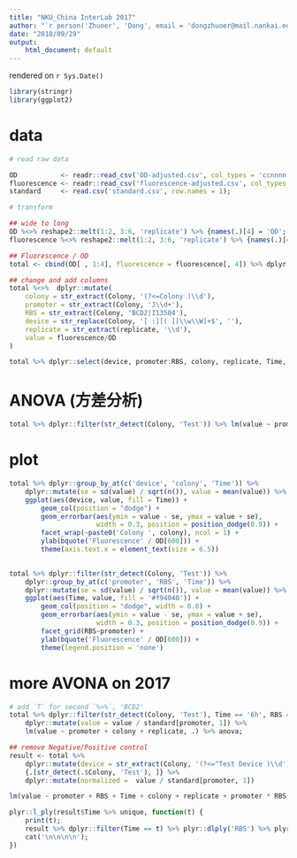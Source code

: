 ```yaml
---
title: "NKU_China InterLab 2017"
author: "`r person('Zhuoer', 'Dong', email = 'dongzhuoer@mail.nankai.edu.cn')`"
date: "2018/09/29"
output: 
    html_document: default
---
```


rendered on `r Sys.Date()`

```r
library(stringr)
library(ggplot2)
```

# data

```r
# read raw data

OD           <- readr::read_csv('OD-adjusted.csv', col_types = 'ccnnnn');
fluorescence <- readr::read_csv('fluorescence-adjusted.csv', col_types = 'ccnnnn') ;
standard     <- read.csv('standard.csv', row.names = 1);

# transform

## wide to long
OD %<>% reshape2::melt(1:2, 3:6, 'replicate') %>% {names(.)[4] = 'OD'; .};
fluorescence %<>% reshape2::melt(1:2, 3:6, 'replicate') %>% {names(.)[4] = 'fluorescence'; .};

## Fluorescence / OD
total <- cbind(OD[ , 1:4], fluorescence = fluorescence[, 4]) %>% dplyr::as_tibble();

## change and add columns
total %<>%  dplyr::mutate(
    colony = str_extract(Colony, '(?<=Colony )\\d'),
    promoter = str_extract(Colony, 'J\\d+'),
    RBS = str_extract(Colony, 'BCD2|I13504'),
    device = str_replace(Colony, '[ :][( ][\\w\\W]+$', ''),
    replicate = str_extract(replicate, '\\d'),
    value = fluorescence/OD
)
```



```r
total %>% dplyr::select(device, promoter:RBS, colony, replicate, Time, OD:fluorescence, value) %>% rmarkdown::paged_table() 
```

# ANOVA (方差分析)

```r
total %>% dplyr::filter(str_detect(Colony, 'Test')) %>% lm(value ~ promoter + RBS + Time + colony + replicate + promoter * RBS, .) %>% anova;
```

# plot

```r
total %>% dplyr::group_by_at(c('device', 'colony', 'Time')) %>%
    dplyr::mutate(se = sd(value) / sqrt(n()), value = mean(value)) %>%
    ggplot(aes(device, value, fill = Time)) + 
        geom_col(position = "dodge") + 
        geom_errorbar(aes(ymin = value - se, ymax = value + se), 
                      width = 0.3, position = position_dodge(0.9)) + 
        facet_wrap(~paste0('Colony ', colony), ncol = 1) + 
        ylab(bquote('Fluorescence' / OD[600])) +
        theme(axis.text.x = element_text(size = 6.5))
    

total %>% dplyr::filter(str_detect(Colony, 'Test')) %>% 
    dplyr::group_by_at(c('promoter', 'RBS', 'Time')) %>%
    dplyr::mutate(se = sd(value) / sqrt(n()), value = mean(value)) %>%
    ggplot(aes(Time, value, fill = '#f94040')) + 
        geom_col(position = "dodge", width = 0.8) + 
        geom_errorbar(aes(ymin = value - se, ymax = value + se), 
                      width = 0.3, position = position_dodge(0.9)) + 
        facet_grid(RBS~promoter) + 
        ylab(bquote('Fluorescence' / OD[600])) +
        theme(legend.position = 'none')
```


# more AVONA on 2017

```r
# add `T` for second `%>%`, 'BCD2'
total %>% dplyr::filter(str_detect(Colony, 'Test'), Time == '6h', RBS == 'I13504') %>% 
    dplyr::mutate(value = value / standard[promoter, 1]) %>% 
    lm(value ~ promoter + colony + replicate, .) %>% anova;
```




```r
## remove Negative/Positive control
result <- total %>%  
    dplyr::mutate(device = str_extract(Colony, '(?<=^Test Device )\\d')) %>%
    {.[str_detect(.$Colony, 'Test'), ]} %>%  
    dplyr::mutate(normalized =  value / standard[promoter, 1])

lm(value ~ promoter + RBS + Time + colony + replicate + promoter * RBS, result) %>% anova

plyr::l_ply(result$Time %>% unique, function(t) {
    print(t);
    result %>% dplyr::filter(Time == t) %>% plyr::dlply('RBS') %>% plyr::l_ply(. %>% {lm(normalized ~ promoter, .)} %>% anova %>% print)
    cat('\n\n\n\n');
})

```
